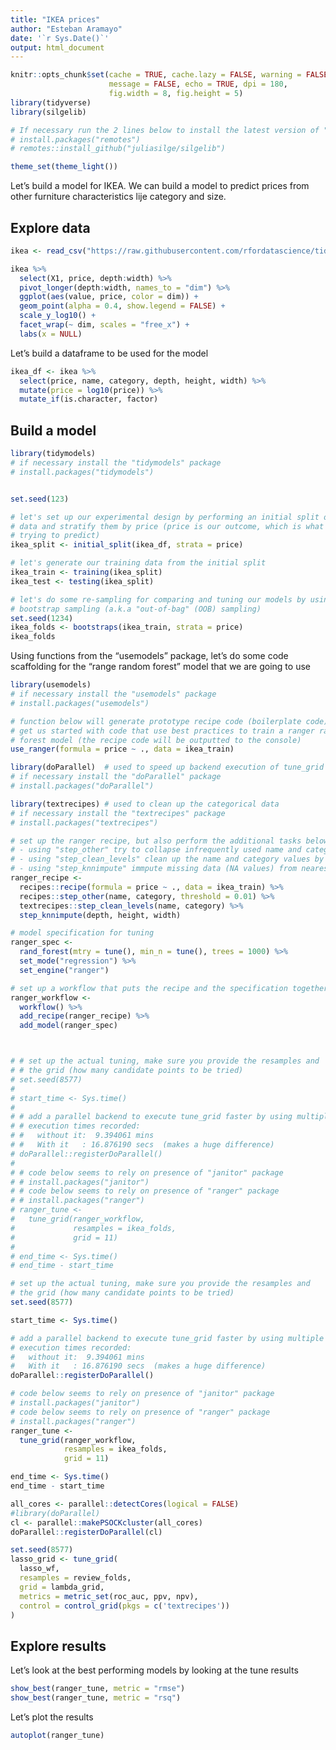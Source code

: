 ---
title: "IKEA prices"
author: "Esteban Aramayo"
date: '`r Sys.Date()`'
output: html_document
---

```{r setup, include=FALSE}
knitr::opts_chunk$set(cache = TRUE, cache.lazy = FALSE, warning = FALSE,
                      message = FALSE, echo = TRUE, dpi = 180,
                      fig.width = 8, fig.height = 5)
library(tidyverse)
library(silgelib)

# If necessary run the 2 lines below to install the latest version of "silgelib" package
# install.packages("remotes")
# remotes::install_github("juliasilge/silgelib")

theme_set(theme_light())

```

Let's build a model for IKEA. We can build a model to predict prices from other furniture
characteristics lije category and size.

## Explore data

```{r}
ikea <- read_csv("https://raw.githubusercontent.com/rfordatascience/tidytuesday/master/data/2020/2020-11-03/ikea.csv")
```

```{r}
ikea %>%
  select(X1, price, depth:width) %>%
  pivot_longer(depth:width, names_to = "dim") %>%
  ggplot(aes(value, price, color = dim)) +
  geom_point(alpha = 0.4, show.legend = FALSE) +
  scale_y_log10() +
  facet_wrap(~ dim, scales = "free_x") +
  labs(x = NULL)
```

Let's build a dataframe to be used for the model
```{r}
ikea_df <- ikea %>%
  select(price, name, category, depth, height, width) %>%
  mutate(price = log10(price)) %>%
  mutate_if(is.character, factor)
```



## Build a model

```{r}
library(tidymodels)
# if necessary install the "tidymodels" package
# install.packages("tidymodels")


set.seed(123)

# let's set up our experimental design by performing an initial split of our 
# data and stratify them by price (price is our outcome, which is what we are
# trying to predict)
ikea_split <- initial_split(ikea_df, strata = price)

# let's generate our training data from the initial split
ikea_train <- training(ikea_split)
ikea_test <- testing(ikea_split)

# let's do some re-sampling for comparing and tuning our models by using 
# bootstrap sampling (a.k.a "out-of-bag" (OOB) sampling)
set.seed(1234)
ikea_folds <- bootstraps(ikea_train, strata = price)
ikea_folds


```

Using functions from the "usemodels" package, let's do some code scaffolding 
for the "range random forest" model that we are going to use
```{r}
library(usemodels)
# if necessary install the "usemodels" package
# install.packages("usemodels")

# function below will generate prototype recipe code (boilerplate code) to 
# get us started with code that use best practices to train a ranger random
# forest model (the recipe code will be outputted to the console)
use_ranger(formula = price ~ ., data = ikea_train)

```


```{r}

library(doParallel)  # used to speed up backend execution of tune_grid
# if necessary install the "doParallel" package
# install.packages("doParallel")

library(textrecipes) # used to clean up the categorical data
# if necessary install the "textrecipes" package
# install.packages("textrecipes")

# set up the ranger recipe, but also perform the additional tasks below
# - using "step_other" try to collapse infrequently used name and category values to reduce their levels
# - using "step_clean_levels" clean up the name and category values by removing punctuation and spaces
# - using "step_knnimpute" immpute missing data (NA values) from nearest neighbors
ranger_recipe <- 
  recipes::recipe(formula = price ~ ., data = ikea_train) %>%
  recipes::step_other(name, category, threshold = 0.01) %>%
  textrecipes::step_clean_levels(name, category) %>%
  step_knnimpute(depth, height, width)

# model specification for tuning
ranger_spec <- 
  rand_forest(mtry = tune(), min_n = tune(), trees = 1000) %>% 
  set_mode("regression") %>% 
  set_engine("ranger") 

# set up a workflow that puts the recipe and the specification together
ranger_workflow <- 
  workflow() %>% 
  add_recipe(ranger_recipe) %>% 
  add_model(ranger_spec) 



# # set up the actual tuning, make sure you provide the resamples and 
# # the grid (how many candidate points to be tried)
# set.seed(8577)
# 
# start_time <- Sys.time()
# 
# # add a parallel backend to execute tune_grid faster by using multiple available CPU cores
# # execution times recorded:
# #   without it:  9.394061 mins
# #   With it   : 16.876190 secs  (makes a huge difference)
# doParallel::registerDoParallel()  
# 
# # code below seems to rely on presence of "janitor" package
# # install.packages("janitor")
# # code below seems to rely on presence of "ranger" package
# # install.packages("ranger")
# ranger_tune <-
#   tune_grid(ranger_workflow,
#             resamples = ikea_folds,
#             grid = 11)
# 
# end_time <- Sys.time()
# end_time - start_time


```

```{r}

# set up the actual tuning, make sure you provide the resamples and 
# the grid (how many candidate points to be tried)
set.seed(8577)

start_time <- Sys.time()

# add a parallel backend to execute tune_grid faster by using multiple available CPU cores
# execution times recorded:
#   without it:  9.394061 mins
#   With it   : 16.876190 secs  (makes a huge difference)
doParallel::registerDoParallel()  

# code below seems to rely on presence of "janitor" package
# install.packages("janitor")
# code below seems to rely on presence of "ranger" package
# install.packages("ranger")
ranger_tune <-
  tune_grid(ranger_workflow,
            resamples = ikea_folds,
            grid = 11)

end_time <- Sys.time()
end_time - start_time

all_cores <- parallel::detectCores(logical = FALSE)
#library(doParallel)
cl <- parallel::makePSOCKcluster(all_cores)
doParallel::registerDoParallel(cl)

set.seed(8577)
lasso_grid <- tune_grid(
  lasso_wf,
  resamples = review_folds,
  grid = lambda_grid,
  metrics = metric_set(roc_auc, ppv, npv),
  control = control_grid(pkgs = c('textrecipes'))
)

```




## Explore results

Let's look at the best performing models by looking at the tune results

```{r}
show_best(ranger_tune, metric = "rmse")
show_best(ranger_tune, metric = "rsq")

```

Let's plot the results

```{r}
autoplot(ranger_tune)
```






